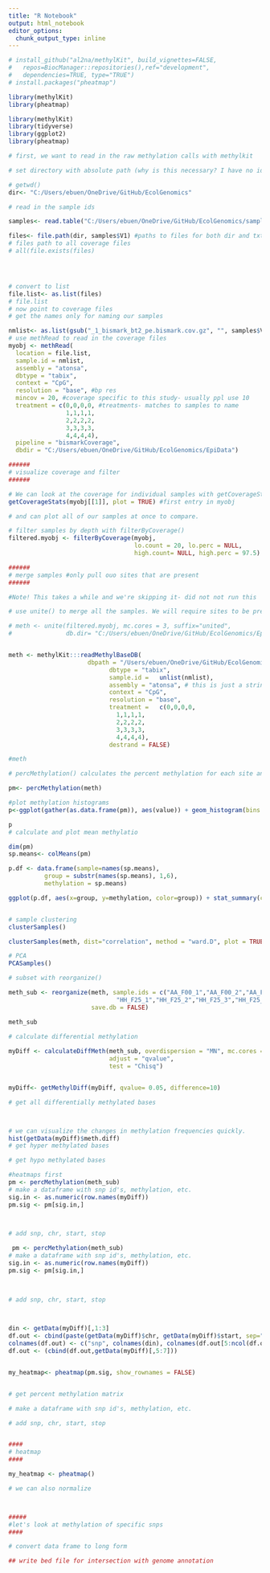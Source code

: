 ```yaml
---
title: "R Notebook"
output: html_notebook
editor_options: 
  chunk_output_type: inline
---
```


```r


# install_github("al2na/methylKit", build_vignettes=FALSE, 
#   repos=BiocManager::repositories(),ref="development",
#   dependencies=TRUE, type="TRUE")
# install.packages("pheatmap")

library(methylKit)
library(pheatmap)


```


```r
library(methylKit)
library(tidyverse)
library(ggplot2)
library(pheatmap)

# first, we want to read in the raw methylation calls with methylkit

# set directory with absolute path (why is this necessary? I have no idea, but gz files wont work with relative paths)

# getwd()
dir<- "C:/Users/ebuen/OneDrive/GitHub/EcolGenomics"

# read in the sample ids

samples<- read.table("C:/Users/ebuen/OneDrive/GitHub/EcolGenomics/sample_id.txt", header = FALSE)

files<- file.path(dir, samples$V1) #paths to files for both dir and txt
# files path to all coverage files
# all(file.exists(files)




# convert to list
file.list<- as.list(files)
# file.list
# now point to coverage files
# get the names only for naming our samples

nmlist<- as.list(gsub("_1_bismark_bt2_pe.bismark.cov.gz", "", samples$V1))
# use methRead to read in the coverage files
myobj <- methRead(
  location = file.list,
  sample.id = nmlist,
  assembly = "atonsa",
  dbtype = "tabix",
  context = "CpG",
  resolution = "base", #bp res
  mincov = 20, #coverage specific to this study- usually ppl use 10
  treatment = c(0,0,0,0, #treatments- matches to samples to name
                1,1,1,1,
                2,2,2,2,
                3,3,3,3,
                4,4,4,4),
  pipeline = "bismarkCoverage",
  dbdir = "C:/Users/ebuen/OneDrive/GitHub/EcolGenomics/EpiData")

######
# visualize coverage and filter
######

# We can look at the coverage for individual samples with getCoverageStats()
getCoverageStats(myobj[[1]], plot = TRUE) #first entry in myobj

# and can plot all of our samples at once to compare.

# filter samples by depth with filterByCoverage() 
filtered.myobj <- filterByCoverage(myobj,
                                   lo.count = 20, lo.perc = NULL,
                                   high.count= NULL, high.perc = 97.5)

######
# merge samples #only pull ouo sites that are present 
######

#Note! This takes a while and we're skipping it- did not not run this

# use unite() to merge all the samples. We will require sites to be present in each sample or else will drop it

# meth <- unite(filtered.myobj, mc.cores = 3, suffix="united",
#               db.dir= "C:/Users/ebuen/OneDrive/GitHub/EcolGenomics/EpiData")



```
```r

meth <- methylKit:::readMethylBaseDB(
                      dbpath = "/Users/ebuen/OneDrive/GitHub/EcolGenomics/methylBase_united.txt.bgz",
                            dbtype = "tabix",
                            sample.id =   unlist(nmlist),
                            assembly = "atonsa", # this is just a string. no actual database
                            context = "CpG",
                            resolution = "base",
                            treatment =   c(0,0,0,0,
                              1,1,1,1,
                              2,2,2,2,
                              3,3,3,3,
                              4,4,4,4),
                            destrand = FALSE)

#meth

# percMethylation() calculates the percent methylation for each site and sample

pm<- percMethylation(meth)

#plot methylation histograms
p<-ggplot(gather(as.data.frame(pm)), aes(value)) + geom_histogram(bins = 10, color="black", fill="grey") + facet_wrap(~key)

p
# calculate and plot mean methylatio

dim(pm)
sp.means<- colMeans(pm)

p.df <- data.frame(sample=names(sp.means),
          group = substr(names(sp.means), 1,6),
          methylation = sp.means)

ggplot(p.df, aes(x=group, y=methylation, color=group)) + stat_summary(color="black") + geom_jitter(width=0.1, size=3) 


# sample clustering
clusterSamples()

clusterSamples(meth, dist="correlation", method = "ward.D", plot = TRUE)

# PCA
PCASamples()

# subset with reorganize()

meth_sub <- reorganize(meth, sample.ids = c("AA_F00_1","AA_F00_2","AA_F00_3", "AA_F00_4",
                              "HH_F25_1","HH_F25_2","HH_F25_3","HH_F25_4"), treatment = c(0,0,0,0,1,1,1,1),
                       save.db = FALSE)

meth_sub
                             
# calculate differential methylation

myDiff <- calculateDiffMeth(meth_sub, overdispersion = "MN", mc.cores = 1, suffix= "AA_HH",
                            adjust = "qvalue",
                            test = "Chisq")


myDiff<- getMethylDiff(myDiff, qvalue= 0.05, difference=10)

# get all differentially methylated bases



# we can visualize the changes in methylation frequencies quickly.
hist(getData(myDiff)$meth.diff)
# get hyper methylated bases

# get hypo methylated bases

#heatmaps first
pm <- percMethylation(meth_sub)
# make a dataframe with snp id's, methylation, etc.
sig.in <- as.numeric(row.names(myDiff))
pm.sig <- pm[sig.in,]

 

# add snp, chr, start, stop

 pm <- percMethylation(meth_sub)
# make a dataframe with snp id's, methylation, etc.
sig.in <- as.numeric(row.names(myDiff))
pm.sig <- pm[sig.in,]

 

# add snp, chr, start, stop

 

din <- getData(myDiff)[,1:3]
df.out <- cbind(paste(getData(myDiff)$chr, getData(myDiff)$start, sep=":"), din, pm.sig)
colnames(df.out) <- c("snp", colnames(din), colnames(df.out[5:ncol(df.out)]))
df.out <- (cbind(df.out,getData(myDiff)[,5:7]))


my_heatmap<- pheatmap(pm.sig, show_rownames = FALSE)


# get percent methylation matrix

# make a dataframe with snp id's, methylation, etc.

# add snp, chr, start, stop


####
# heatmap
####

my_heatmap <- pheatmap()

# we can also normalize 



#####
#let's look at methylation of specific snps
####

# convert data frame to long form

## write bed file for intersection with genome annotation




```
